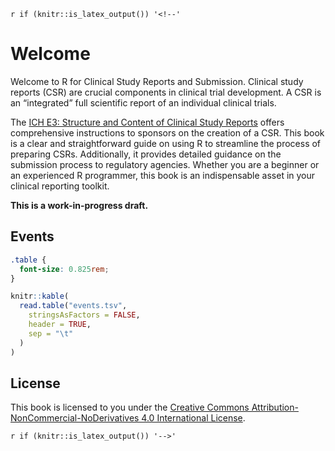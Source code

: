 `r if (knitr::is_latex_output()) '<!--'`

# Welcome {.unnumbered}

Welcome to R for Clinical Study Reports and Submission.
Clinical study reports (CSR) are crucial components in clinical trial development.
A CSR is an "integrated" full scientific report of an individual clinical trials.

The [ICH E3: Structure and Content of Clinical Study Reports](https://database.ich.org/sites/default/files/E3_Guideline.pdf)
offers comprehensive instructions to sponsors on the creation of a CSR.
This book is a clear and straightforward guide on using R to streamline the
process of preparing CSRs. Additionally, it provides detailed guidance on the
submission process to regulatory agencies. Whether you are a beginner or an
experienced R programmer, this book is an indispensable asset in your
clinical reporting toolkit.

**This is a work-in-progress draft.**

## Events {.unnumbered}

```css
.table {
  font-size: 0.825rem;
}
```

```r
knitr::kable(
  read.table("events.tsv",
    stringsAsFactors = FALSE,
    header = TRUE,
    sep = "\t"
  )
)
```

## License {.unnumbered}

This book is licensed to you under the
[Creative Commons Attribution-NonCommercial-NoDerivatives 4.0 International License](https://creativecommons.org/licenses/by-nc-nd/4.0/).

`r if (knitr::is_latex_output()) '-->'`

